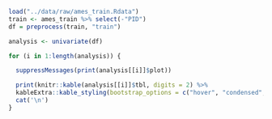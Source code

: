 ```r
load("../data/raw/ames_train.Rdata")
train <- ames_train %>% select(-"PID")
df = preprocess(train, "train")
```

```r

analysis <- univariate(df)

for (i in 1:length(analysis)) {

  suppressMessages(print(analysis[[i]]$plot))

  print(knitr::kable(analysis[[i]]$tbl, digits = 2) %>%
  kableExtra::kable_styling(bootstrap_options = c("hover", "condensed", "responsive"), full_width = T, position = "center"))
  cat('\n')
}

```

